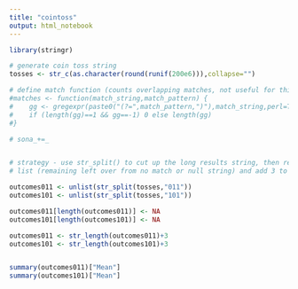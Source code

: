 ```yaml
---
title: "cointoss"
output: html_notebook
---
```


```r
library(stringr)

# generate coin toss string
tosses <- str_c(as.character(round(runif(200e6))),collapse="")

# define match function (counts overlapping matches, not useful for this simulation)
#matches <- function(match_string,match_pattern) {
#    gg <- gregexpr(paste0("(?=",match_pattern,")"),match_string,perl=TRUE)[[1]]
#    if (length(gg)==1 && gg==-1) 0 else length(gg)
#}

# sona_+=_


# strategy - use str_split() to cut up the long results string, then remove the last element in the returned
# list (remaining left over from no match or null string) and add 3 to the length of each string in the list.

outcomes011 <- unlist(str_split(tosses,"011"))
outcomes101 <- unlist(str_split(tosses,"101"))

outcomes011[length(outcomes011)] <- NA
outcomes101[length(outcomes101)] <- NA

outcomes011 <- str_length(outcomes011)+3
outcomes101 <- str_length(outcomes101)+3


summary(outcomes011)["Mean"]
summary(outcomes101)["Mean"]

```
